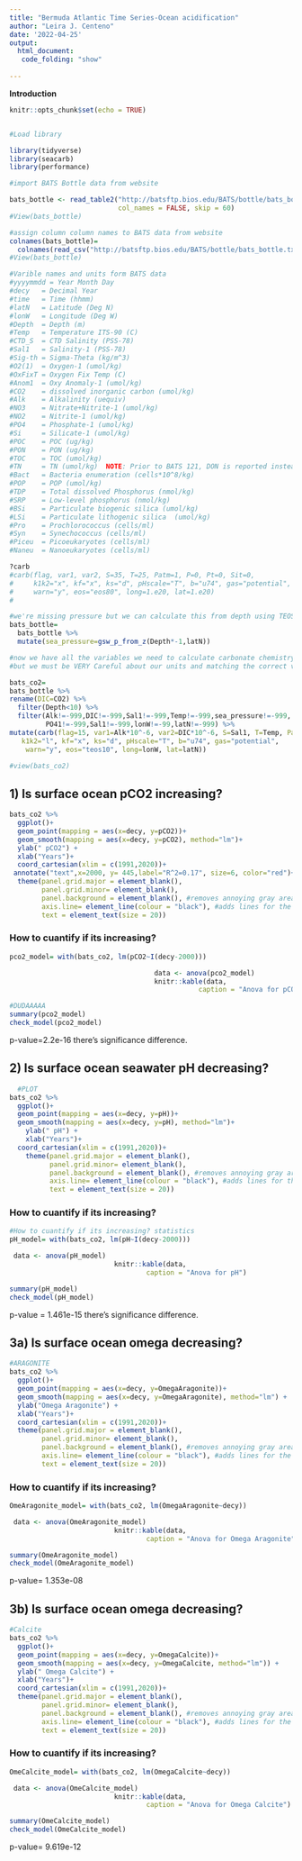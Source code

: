 ```yaml
---
title: "Bermuda Atlantic Time Series-Ocean acidification"
author: "Leira J. Centeno"
date: '2022-04-25'
output: 
  html_document:
   code_folding: "show" 
  
---
```

**Introduction**

```r
knitr::opts_chunk$set(echo = TRUE)


#Load library

library(tidyverse)
library(seacarb)
library(performance)

#import BATS Bottle data from website

bats_bottle <- read_table2("http://batsftp.bios.edu/BATS/bottle/bats_bottle.txt", 
                           col_names = FALSE, skip = 60)
#View(bats_bottle)

#assign column column names to BATS data from website
colnames(bats_bottle)=
  colnames(read_csv("http://batsftp.bios.edu/BATS/bottle/bats_bottle.txt", skip = 59))
#View(bats_bottle)

#Varible names and units form BATS data
#yyyymmdd = Year Month Day   
#decy   = Decimal Year     
#time   = Time (hhmm)      
#latN   = Latitude (Deg N) 
#lonW   = Longitude (Deg W)
#Depth  = Depth (m)                  
#Temp   = Temperature ITS-90 (C)    
#CTD_S  = CTD Salinity (PSS-78)      
#Sal1   = Salinity-1 (PSS-78)        
#Sig-th = Sigma-Theta (kg/m^3)       
#O2(1)  = Oxygen-1 (umol/kg)          
#OxFixT = Oxygen Fix Temp (C)        
#Anom1  = Oxy Anomaly-1 (umol/kg)    
#CO2    = dissolved inorganic carbon (umol/kg)              
#Alk    = Alkalinity (uequiv)        
#NO3    = Nitrate+Nitrite-1 (umol/kg)
#NO2    = Nitrite-1 (umol/kg)        
#PO4    = Phosphate-1 (umol/kg)      
#Si     = Silicate-1 (umol/kg)       
#POC    = POC (ug/kg)                
#PON    = PON (ug/kg)                
#TOC    = TOC (umol/kg)                
#TN     = TN (umol/kg)  NOTE: Prior to BATS 121, DON is reported instead of TON
#Bact   = Bacteria enumeration (cells*10^8/kg)
#POP    = POP (umol/kg)
#TDP    = Total dissolved Phosphorus (nmol/kg)
#SRP    = Low-level phosphorus (nmol/kg)
#BSi    = Particulate biogenic silica (umol/kg)
#LSi    = Particulate lithogenic silica  (umol/kg)
#Pro    = Prochlorococcus (cells/ml)
#Syn    = Synechococcus (cells/ml)
#Piceu  = Picoeukaryotes (cells/ml)
#Naneu  = Nanoeukaryotes (cells/ml)   

?carb
#carb(flag, var1, var2, S=35, T=25, Patm=1, P=0, Pt=0, Sit=0,
#     k1k2="x", kf="x", ks="d", pHscale="T", b="u74", gas="potential", 
#     warn="y", eos="eos80", long=1.e20, lat=1.e20)
#

#we're missing pressure but we can calculate this from depth using TEOS-10 toolbox
bats_bottle= 
  bats_bottle %>% 
  mutate(sea_pressure=gsw_p_from_z(Depth*-1,latN))

#now we have all the variables we need to calculate carbonate chemistry!
#but we must be VERY Careful about our units and matching the correct variables

bats_co2=
bats_bottle %>% 
rename(DIC=CO2) %>% 
  filter(Depth<10) %>% 
  filter(Alk!=-999,DIC!=-999,Sal1!=-999,Temp!=-999,sea_pressure!=-999,
         PO41!=-999,Sal1!=-999,lonW!=-99,latN!=-999) %>%
mutate(carb(flag=15, var1=Alk*10^-6, var2=DIC*10^-6, S=Sal1, T=Temp, Patm=1, P=sea_pressure/10, Pt=PO41*10^-6, Sit=Si1*10^-6,
   k1k2="l", kf="x", ks="d", pHscale="T", b="u74", gas="potential", 
    warn="y", eos="teos10", long=lonW, lat=latN))

#view(bats_co2)
```
## 1) Is surface ocean pCO2 increasing?
```r
bats_co2 %>% 
  ggplot()+
  geom_point(mapping = aes(x=decy, y=pCO2))+
  geom_smooth(mapping = aes(x=decy, y=pCO2), method="lm")+
  ylab(" pCO2") +
  xlab("Years")+
  coord_cartesian(xlim = c(1991,2020))+
 annotate("text",x=2000, y= 445,label="R^2=0.17", size=6, color="red")+
  theme(panel.grid.major = element_blank(), 
        panel.grid.minor= element_blank(),
        panel.background = element_blank(), #removes annoying gray area
        axis.line= element_line(colour = "black"), #adds lines for the axes
        text = element_text(size = 20))
```

### How to cuantify if its increasing?  
```r
pco2_model= with(bats_co2, lm(pCO2~I(decy-2000)))
```

```r
                                    data <- anova(pco2_model)
                                    knitr::kable(data,
                                               caption = "Anova for pCO2")
```
```r
#DUDAAAAA
summary(pco2_model)
check_model(pco2_model)
```

p-value=2.2e-16 there's significance difference. 

## 2) Is surface ocean seawater pH decreasing? 
```r
  #PLOT
bats_co2 %>% 
  ggplot()+
  geom_point(mapping = aes(x=decy, y=pH))+
  geom_smooth(mapping = aes(x=decy, y=pH), method="lm")+
    ylab(" pH") +
    xlab("Years")+
  coord_cartesian(xlim = c(1991,2020))+
    theme(panel.grid.major = element_blank(), 
          panel.grid.minor= element_blank(),
          panel.background = element_blank(), #removes annoying gray area
          axis.line= element_line(colour = "black"), #adds lines for the axes
          text = element_text(size = 20))

```

### How to cuantify if its increasing? 
```r
#How to cuantify if its increasing? statistics 
pH_model= with(bats_co2, lm(pH~I(decy-2000)))
```

```r
 data <- anova(pH_model)
                          knitr::kable(data,
                                  caption = "Anova for pH")
```

```r
summary(pH_model)
check_model(pH_model)
```

p-value = 1.461e-15 there's significance difference.

## 3a) Is surface ocean omega decreasing?
```r
#ARAGONITE
bats_co2 %>% 
  ggplot()+
  geom_point(mapping = aes(x=decy, y=OmegaAragonite))+
  geom_smooth(mapping = aes(x=decy, y=OmegaAragonite), method="lm") +
  ylab("Omega Aragonite") +
  xlab("Years")+
  coord_cartesian(xlim = c(1991,2020))+
  theme(panel.grid.major = element_blank(), 
        panel.grid.minor= element_blank(),
        panel.background = element_blank(), #removes annoying gray area
        axis.line= element_line(colour = "black"), #adds lines for the axes
        text = element_text(size = 20))
```
### How to cuantify if its increasing? 
```r
OmeAragonite_model= with(bats_co2, lm(OmegaAragonite~decy))
```

```r
 data <- anova(OmeAragonite_model)
                          knitr::kable(data,
                                  caption = "Anova for Omega Aragonite")
```

```r
summary(OmeAragonite_model)
check_model(OmeAragonite_model)
```
p-value= 1.353e-08

## 3b) Is surface ocean omega decreasing?
```r
#Calcite
bats_co2 %>% 
  ggplot()+
  geom_point(mapping = aes(x=decy, y=OmegaCalcite))+
  geom_smooth(mapping = aes(x=decy, y=OmegaCalcite, method="lm")) +
  ylab(" Omega Calcite") +
  xlab("Years")+
  coord_cartesian(xlim = c(1991,2020))+
  theme(panel.grid.major = element_blank(), 
        panel.grid.minor= element_blank(),
        panel.background = element_blank(), #removes annoying gray area
        axis.line= element_line(colour = "black"), #adds lines for the axes
        text = element_text(size = 20))
```

### How to cuantify if its increasing? 
```r
OmeCalcite_model= with(bats_co2, lm(OmegaCalcite~decy))
```

```r
 data <- anova(OmeCalcite_model)
                          knitr::kable(data,
                                  caption = "Anova for Omega Calcite")
```

```r
summary(OmeCalcite_model)
check_model(OmeCalcite_model)
```

p-value= 9.619e-12